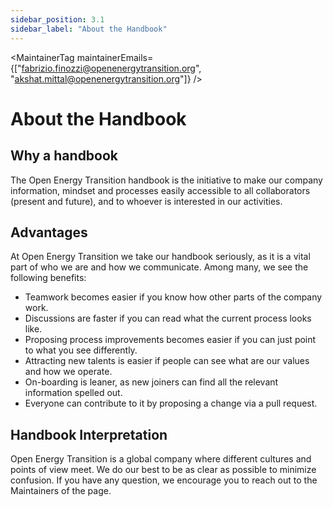 ```yaml
---
sidebar_position: 3.1
sidebar_label: "About the Handbook"
---
```



<MaintainerTag maintainerEmails={["fabrizio.finozzi@openenergytransition.org", "akshat.mittal@openenergytransition.org"]} />

# About the Handbook

<ControlledDocBanner />

## Why a handbook
The Open Energy Transition handbook is the initiative to make our company information, mindset and processes easily accessible to all collaborators (present and future), and to whoever is interested in our activities.

## Advantages

At Open Energy Transition we take our handbook seriously, as it is a vital part of who we are and how we communicate. Among many, we see the following benefits:
- Teamwork becomes easier if you know how other parts of the company work.
- Discussions are faster if you can read what the current process looks like.
- Proposing process improvements becomes easier if you can just point to what you see differently.
- Attracting new talents is easier if people can see what are our values and how we operate.
- On-boarding is leaner, as new joiners can find all the relevant information spelled out.
- Everyone can contribute to it by proposing a change via a pull request.

## Handbook Interpretation

Open Energy Transition is a global company where different cultures and points of view meet. We do our best to be as clear as possible to minimize confusion.
If you have any question, we encourage you to reach out to the Maintainers of the page.